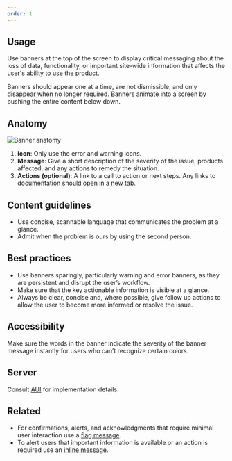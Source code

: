 ```yaml
---
order: 1
---
```


## Usage

Use banners at the top of the screen to display critical messaging about the loss of data, functionality, or important site-wide information that affects the user's ability to use the product.

Banners should appear one at a time, are not dismissible, and only disappear when no longer required. Banners animate into a screen by pushing the entire content below down.

## Anatomy

![Banner anatomy](./images/banner-anatomy.jpg)

1. **Icon**: Only use the error and warning icons.
2. **Message**: Give a short description of the severity of the issue, products affected, and any actions to remedy the situation.
3. **Actions (optional)**: A link to a call to action or next steps. Any links to documentation should open in a new tab.

## Content guidelines

- Use concise, scannable language that communicates the problem at a glance.
- Admit when the problem is ours by using the second person.

## Best practices

- Use banners sparingly, particularly warning and error banners, as they are persistent and disrupt the user’s workflow.
- Make sure that the key actionable information is visible at a glance.
- Always be clear, concise and, where possible, give follow up actions to allow the user to become more informed or resolve the issue.

## Accessibility

Make sure the words in the banner indicate the severity of the banner message instantly for users who can’t recognize certain colors.

## Server

Consult [AUI](https://docs.atlassian.com/aui/latest/docs/banner.html) for implementation details.

## Related

- For confirmations, alerts, and acknowledgments that require minimal user interaction use a [flag message](/components/flag).
- To alert users that important information is available or an action is required use an [inline message](/components/inline-message).
